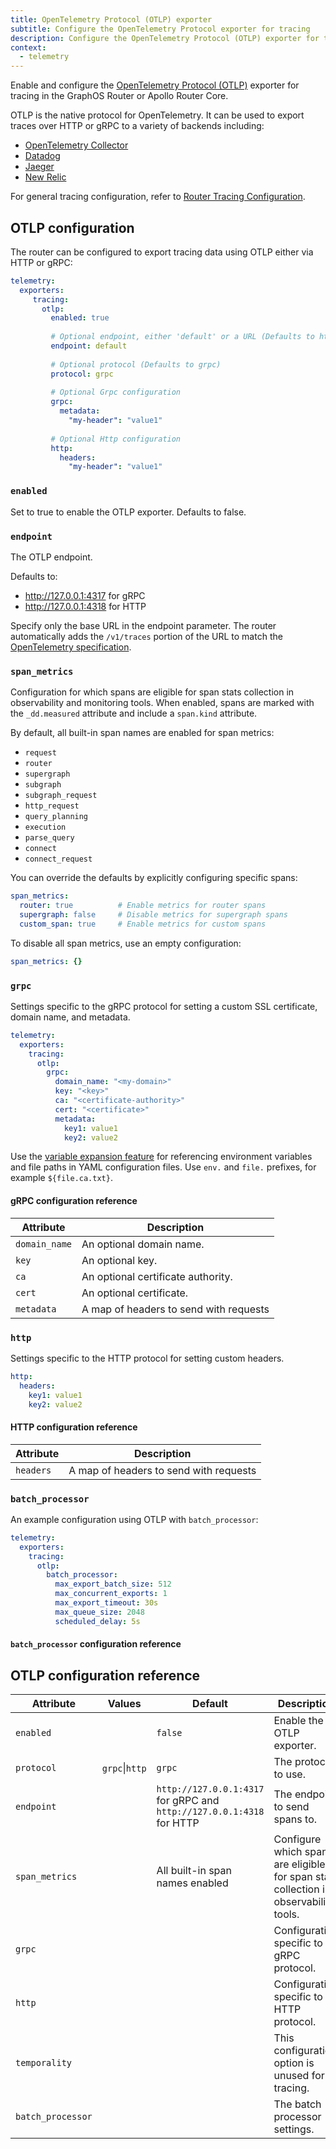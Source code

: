 ```yaml
---
title: OpenTelemetry Protocol (OTLP) exporter
subtitle: Configure the OpenTelemetry Protocol exporter for tracing
description: Configure the OpenTelemetry Protocol (OTLP) exporter for tracing in the Apollo GraphOS Router or Apollo Router Core.
context:
  - telemetry
---
```


Enable and configure the [OpenTelemetry Protocol (OTLP)](https://github.com/open-telemetry/opentelemetry-proto/blob/main/docs/specification.md) exporter for tracing in the GraphOS Router or Apollo Router Core.

OTLP is the native protocol for OpenTelemetry. It can be used to export traces over HTTP or gRPC to a variety of backends including:

* [OpenTelemetry Collector](https://opentelemetry.io/docs/collector/)
* [Datadog](/router/configuration/telemetry/exporters/tracing/datadog)
* [Jaeger](/router/configuration/telemetry/exporters/tracing/jaeger)
* [New Relic](/router/configuration/telemetry/exporters/tracing/new-relic)

For general tracing configuration, refer to [Router Tracing Configuration](/router/configuration/telemetry/exporters/tracing/overview).

## OTLP configuration

The router can be configured to export tracing data using OTLP either via HTTP or gRPC:

```yaml title="router.yaml"
telemetry:
  exporters:
     tracing:
       otlp:
         enabled: true
         
         # Optional endpoint, either 'default' or a URL (Defaults to http://127.0.0.1:4317 for gRPC and http://127.0.0.1:4318 for HTTP)
         endpoint: default
   
         # Optional protocol (Defaults to grpc)
         protocol: grpc
   
         # Optional Grpc configuration
         grpc:
           metadata:
             "my-header": "value1"
   
         # Optional Http configuration
         http:
           headers:
             "my-header": "value1"
```

### `enabled`
Set to true to enable the OTLP exporter. Defaults to false.

### `endpoint`
The OTLP endpoint. 

Defaults to:
* http://127.0.0.1:4317 for gRPC 
* http://127.0.0.1:4318 for HTTP

<Note>

Specify only the base URL in the endpoint parameter. The router automatically adds the `/v1/traces` portion of the URL to match the [OpenTelemetry specification](https://opentelemetry.io/docs/specs/otlp/#otlphttp-request).

</Note>

### `span_metrics`
Configuration for which spans are eligible for span stats collection in observability and monitoring tools. When enabled, spans are marked with the `_dd.measured` attribute and include a `span.kind` attribute.

By default, all built-in span names are enabled for span metrics:
* `request`
* `router`
* `supergraph`
* `subgraph`
* `subgraph_request`
* `http_request`
* `query_planning`
* `execution`
* `parse_query`
* `connect`
* `connect_request`

You can override the defaults by explicitly configuring specific spans:

```yaml
span_metrics:
  router: true          # Enable metrics for router spans
  supergraph: false     # Disable metrics for supergraph spans
  custom_span: true     # Enable metrics for custom spans
```

To disable all span metrics, use an empty configuration:

```yaml
span_metrics: {}
```

### `grpc`
Settings specific to the gRPC protocol for setting a custom SSL certificate, domain name, and metadata.

```yaml
telemetry:
  exporters:
    tracing:
      otlp:
        grpc:
          domain_name: "<my-domain>"
          key: "<key>"
          ca: "<certificate-authority>"
          cert: "<certificate>"
          metadata:
            key1: value1
            key2: value2    
```

<Tip>

Use the [variable expansion feature](/router/configuration/overview#variable-expansion) for referencing environment variables and file paths in YAML configuration files. Use `env.` and `file.` prefixes, for example `${file.ca.txt}`.

</Tip>

#### gRPC configuration reference

| Attribute     | Description                            |
|---------------|----------------------------------------|
| `domain_name` | An optional domain name.               |
| `key`         | An optional key.                       |
| `ca`          | An optional certificate authority.     |
| `cert`        | An optional certificate.               |
| `metadata`    | A map of headers to send with requests |


### `http`
Settings specific to the HTTP protocol for setting custom headers.

```yaml
http:
  headers:
    key1: value1
    key2: value2    
```

#### HTTP configuration reference

| Attribute | Description                            |
|-----------|----------------------------------------|
| `headers` | A map of headers to send with requests |

### `batch_processor`

<BatchProcessorPreamble/>

An example configuration using OTLP with `batch_processor`:

```yaml
telemetry:
  exporters:
    tracing:
      otlp: 
        batch_processor: 
          max_export_batch_size: 512
          max_concurrent_exports: 1
          max_export_timeout: 30s 
          max_queue_size: 2048
          scheduled_delay: 5s
```

#### `batch_processor` configuration reference

<BatchProcessorRef/>

## OTLP configuration reference

| Attribute         | Values         | Default                                                               | Description                                      |
|-------------------|----------------|-----------------------------------------------------------------------|--------------------------------------------------|
| `enabled`         |                | `false`                                                               | Enable the OTLP exporter.                        |
| `protocol`        | `grpc`\|`http` | `grpc`                                                                | The protocol to use.                             |
| `endpoint`        |                | `http://127.0.0.1:4317` for gRPC and `http://127.0.0.1:4318` for HTTP | The endpoint to send spans to.                   |
| `span_metrics`    |                | All built-in span names enabled                                      | Configure which spans are eligible for span stats collection in observability tools. |
| `grpc`            |                |                                                                       | Configuration specific to gRPC protocol.         |
| `http`            |                |                                                                       | Configuration specific to HTTP protocol.         |
| `temporality`     |                |                                                                       | This configuration option is unused for tracing. |
| `batch_processor` |                |                                                                       | The batch processor settings.                    |
